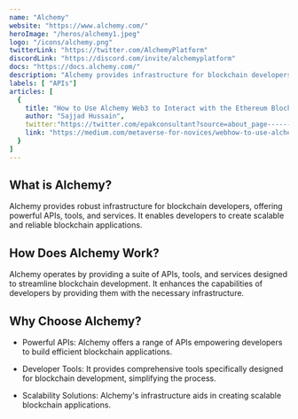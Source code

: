 ---
name: "Alchemy"
website: "https://www.alchemy.com/"
heroImage: "/heros/alchemy1.jpeg"
logo: "/icons/alchemy.png"
twitterLink: "https://twitter.com/AlchemyPlatform"
discordLink: "https://discord.com/invite/alchemyplatform"
docs: "https://docs.alchemy.com/"
description: "Alchemy provides infrastructure for blockchain developers, offering powerful APIs, tools, and services. It empowers developers to build scalable and reliable blockchain applications by providing them with robust infrastructure."
labels: [ "APIs"]
articles: [
  {
    title: "How to Use Alchemy Web3 to Interact with the Ethereum Blockchain",
    author: "Sajjad Hussain",
    twitter:"https://twitter.com/epakconsultant?source=about_page-------------------------------------",
    link: "https://medium.com/metaverse-for-novices/webhow-to-use-alchemy-web3-to-interact-with-the-ethereum-blockchain-12d67c6ac15b"
  }
]
---

## What is Alchemy?

Alchemy provides robust infrastructure for blockchain developers, offering powerful APIs, tools, and services. It enables developers to create scalable and reliable blockchain applications.

## How Does Alchemy Work?

Alchemy operates by providing a suite of APIs, tools, and services designed to streamline blockchain development. It enhances the capabilities of developers by providing them with the necessary infrastructure.

## Why Choose Alchemy?

- Powerful APIs: Alchemy offers a range of APIs empowering developers to build efficient blockchain applications.
  
- Developer Tools: It provides comprehensive tools specifically designed for blockchain development, simplifying the process.

- Scalability Solutions: Alchemy's infrastructure aids in creating scalable blockchain applications.

